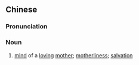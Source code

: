 ==Chinese==
{{zh-forms|type=21}}

===Pronunciation===
{{zh-pron
|m=címǔxīn
|c=ci4 mou5 sam1
|cat=n
}}

===Noun===
{{zh-noun}}

# [[mind]] of a [[loving]] [[mother]]; [[motherliness]]; [[salvation]]
